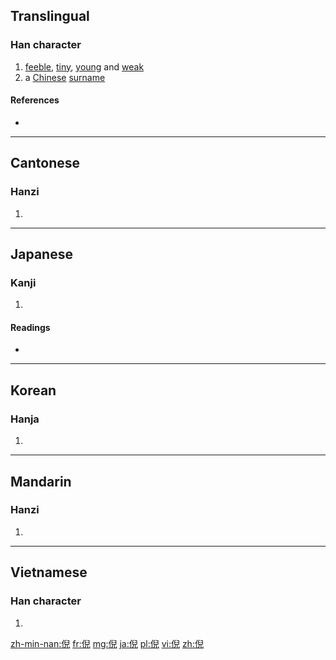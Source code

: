 ==Translingual==

===Han character===
{{Han char|rn=9|rad=人|as=08|sn=10|four=2721<sub>7</sub>|canj=人竹X山 (OHXU)}}

# [[feeble]], [[tiny]], [[young]] and [[weak]]
# a [[Chinese]] [[surname]]

====References====
* {{Han ref|kx=0109.020|dkj=00792|dj=0231.110|hdz=10179.090|uh=502A|ud=20522|bh=ADD9|bd=44505}}

----

==Cantonese==

===Hanzi===
{{yue-hanzi|jyut=|y=ngai4}}

# {{defn|Cantonese|sort=人08}}

----

==Japanese==

===Kanji===
{{ja-kanji|grade=|rs=人08}}

# {{defn|Japanese|sort=人08}}

====Readings====
* {{ja-readings|on=[[げい]] (gei), [[がい]] (gai)|kun=[[きわ]] (kiwa)}}

----

==Korean==

===Hanja===
{{ko-hanja|hangeul=예|rv=ye|mr=ye}}

# {{defn|Korean|sort=人08}}

----

==Mandarin==

===Hanzi===
{{cmn-hanzi|pin=[[ní]] ([[ni2]]), [[nì]] ([[ni4]])|wg=ni<sup>2</sup>, ni<sup>4</sup>}}

# {{defn|Mandarin|sort=人08}}

----

==Vietnamese==

===Han character===
{{vi-hantu|[[nghê]], [[hầu]]|rs=人08}}

# {{defn|Vietnamese|sort=人08}}

[[zh-min-nan:倪]]
[[fr:倪]]
[[mg:倪]]
[[ja:倪]]
[[pl:倪]]
[[vi:倪]]
[[zh:倪]]